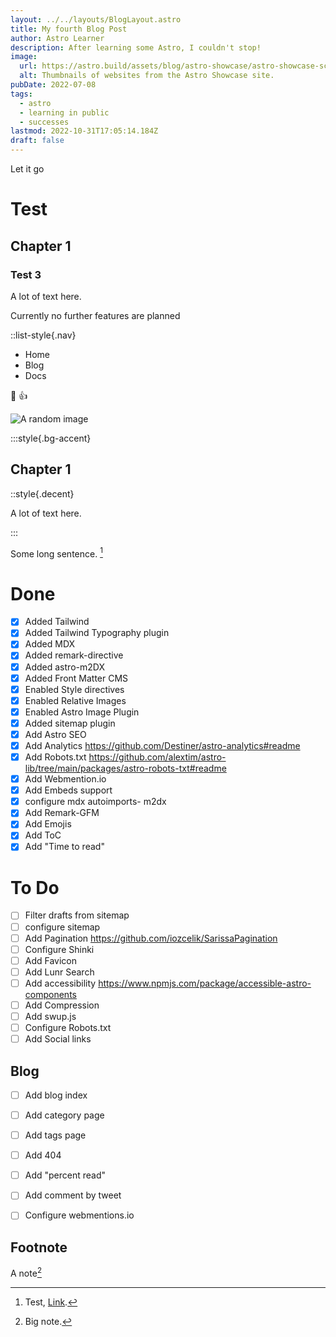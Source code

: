 ---
layout: ../../layouts/BlogLayout.astro
title: My fourth Blog Post
author: Astro Learner
description: After learning some Astro, I couldn't stop!
image:
  url: https://astro.build/assets/blog/astro-showcase/astro-showcase-screenshot.jpg
  alt: Thumbnails of websites from the Astro Showcase site.
pubDate: 2022-07-08
tags:
  - astro
  - learning in public
  - successes
lastmod: 2022-10-31T17:05:14.184Z
draft: false
---

Let it go

# Test
## Chapter 1
### Test 3

A lot of text here.


Currently no further features are planned

::list-style{.nav}

- Home
- Blog
- Docs

🎉 👍


<Img src="https://picsum.photos/1024/768" alt="A random image" />


:::style{.bg-accent}

## Chapter 1

::style{.decent}

A lot of text here.

:::

<YouTube id="https://youtu.be/NkShQ1wwiCg" />

<Tweet id="https://twitter.com/AlexStandiford/status/1586544016228753410" />


Some long sentence. [^footnote]

# Done

- [x] Added Tailwind
- [x] Added Tailwind Typography plugin
- [x] Added MDX
- [x] Added remark-directive
- [x] Added astro-m2DX
- [x] Added Front Matter CMS
- [x] Enabled Style directives
- [x] Enabled Relative Images
- [x] Enabled Astro Image Plugin
- [x] Added sitemap plugin
- [x] Add Astro SEO             
- [x] Add Analytics https://github.com/Destiner/astro-analytics#readme
- [x] Add Robots.txt https://github.com/alextim/astro-lib/tree/main/packages/astro-robots-txt#readme
- [x] Add Webmention.io
- [x] Add Embeds support
- [x] configure mdx autoimports- m2dx
- [x] Add Remark-GFM
- [x] Add Emojis
- [x] Add ToC
- [x] Add "Time to read"

# To Do

- [ ] Filter drafts from sitemap
- [ ] configure sitemap
- [ ] Add Pagination https://github.com/iozcelik/SarissaPagination
- [ ] Configure Shinki
- [ ] Add Favicon
- [ ] Add Lunr Search
- [ ] Add accessibility https://www.npmjs.com/package/accessible-astro-components
- [ ] Add Compression
- [ ] Add swup.js
- [ ] Configure Robots.txt
- [ ] Add Social links

## Blog
- [ ] Add blog index
- [ ] Add category page
- [ ] Add tags page
- [ ] Add 404
- [ ] Add "percent read"
- [ ] Add comment by tweet
- [ ] Configure webmentions.io


[^footnote]: Test, [Link](https://google.com).


## Footnote

A note[^1]

[^1]: Big note.
